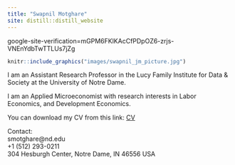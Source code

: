 ```yaml
---
title: "Swapnil Motghare"
site: distill::distill_website
---
```


<!-- Global site tag (gtag.js) - Google Analytics -->
<script async src="https://www.googletagmanager.com/gtag/js?id=G-PK15X6LH4Z"></script>
<script>
  window.dataLayer = window.dataLayer || [];
  function gtag(){dataLayer.push(arguments);}
  gtag('js', new Date());

  gtag('config', 'G-PK15X6LH4Z');
</script>

google-site-verification=mGPM6FKlKAcCfPDpOZ6-zrjs-VNEnYdbTwTTLUs7jZg

::: {.floatting}

```r
knitr::include_graphics("images/swapnil_jm_picture.jpg")
```


I am an Assistant Research Professor in the Lucy Family Institute for Data & Society at the University of Notre Dame.

I am an Applied Microeconomist with research interests in Labor Economics, and Development Economics.

You can download my CV from this link: [CV](files/CV.pdf)

Contact:\
smotghare@nd.edu\
+1 (512) 293-0211\
304 Hesburgh Center, Notre Dame, IN 46556 USA 
:::